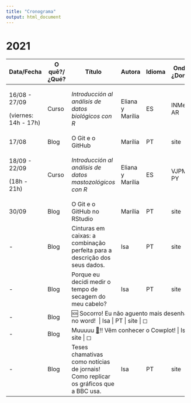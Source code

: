```yaml
---
title: "Cronograma"
output: html_document
---
```


# 2021

+----------------------+--------------+-------------------------------------------------------------------------------------+------------------+--------+---------------+-------+
| Data/Fecha           | O quê?/¿Qué? | Título                                                                              | Autora           | Idioma | Onde?/¿Donde? | ok?   |
+======================+==============+=====================================================================================+==================+========+===============+=======+
| 16/08 - 27/09        | Curso        | *Introducción al análisis de datos biológicos con R*                                | Eliana y Marília | ES     | INMeT - AR    | ◻     |
|                      |              |                                                                                     |                  |        |               |       |
| (viernes: 14h - 17h) |              |                                                                                     |                  |        |               |       |
+----------------------+--------------+-------------------------------------------------------------------------------------+------------------+--------+---------------+-------+
| 17/08                | Blog         | O Git e o GitHub                                                                    | Marília          | PT     | site          | ☑     |
+----------------------+--------------+-------------------------------------------------------------------------------------+------------------+--------+---------------+-------+
| 18/09 - 22/09        | Curso        | *Introducción al análisis de datos mastozológicos con R*                            | Eliana y Marília | ES     | VJPM - PY     | ◻     |
|                      |              |                                                                                     |                  |        |               |       |
| (18h - 21h)          |              |                                                                                     |                  |        |               |       |
+----------------------+--------------+-------------------------------------------------------------------------------------+------------------+--------+---------------+-------+
| 30/09                | Blog         | O Git e o GitHub no RStudio                                                         | Marília          | PT     | site          | ◻     |
+----------------------+--------------+-------------------------------------------------------------------------------------+------------------+--------+---------------+-------+
| \-                   | Blog         | Cinturas em caixas: a combinação perfeita para a descrição dos seus dados.          | Isa              | PT     | site          | ◻     |
+----------------------+--------------+-------------------------------------------------------------------------------------+------------------+--------+---------------+-------+
| \-                   | Blog         | Porque eu decidi medir o tempo de secagem do meu cabelo?                            | Isa              | PT     | site          | ◻     |
+----------------------+--------------+-------------------------------------------------------------------------------------+------------------+--------+---------------+-------+
| \-                   | Blog         | 🆘 Socorro! Eu não aguento mais desenhar tabelas no word!                            | Isa              | PT     | site          | ◻     |
+----------------------+--------------+-------------------------------------------------------------------------------------+------------------+--------+---------------+-------+
| \-                   | Blog         | Muuuuu [🐄](https://emojiterra.com/pt/vaca/)!! Vêm conhecer o Cowplot!               | Isa              | PT     | site          | ◻     |
+----------------------+--------------+-------------------------------------------------------------------------------------+------------------+--------+---------------+-------+
| \-                   | Blog         | Teses chamativas como notícias de jornais! Como replicar os gráficos que a BBC usa. | Isa              | PT     | site          | ◻     |
+----------------------+--------------+-------------------------------------------------------------------------------------+------------------+--------+---------------+-------+
